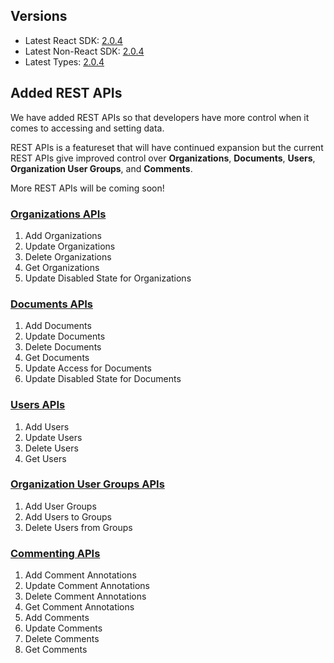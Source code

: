 ## Versions

- Latest React SDK: [2.0.4](https://www.npmjs.com/package/@veltdev/react)
- Latest Non-React SDK: [2.0.4](https://www.npmjs.com/package/@veltdev/client)
- Latest Types: [2.0.4](https://www.npmjs.com/package/@veltdev/types)


## Added REST APIs


We have added REST APIs so that developers have more control when it comes to accessing and setting data.

REST APIs is a featureset that will have continued expansion but the current REST APIs give improved control over **Organizations**, **Documents**, **Users**, **Organization User Groups**, and **Comments**.

More REST APIs will be coming soon!

### [Organizations APIs](/api-reference/rest-apis/organizations/add-organizations)
1. Add Organizations
2. Update Organizations
3. Delete Organizations
4. Get Organizations
5. Update Disabled State for Organizations

### [Documents APIs](/api-reference/rest-apis/documents/add-documents)
1. Add Documents
2. Update Documents
3. Delete Documents
4. Get Documents
5. Update Access for Documents
6. Update Disabled State for Documents

### [Users APIs](/api-reference/rest-apis/users/add-users)
1. Add Users
2. Update Users
3. Delete Users
4. Get Users

### [Organization User Groups APIs](/api-reference/rest-apis/users/add-users)
1. Add User Groups
2. Add Users to Groups
3. Delete Users from Groups

### [Commenting APIs](/api-reference/rest-apis/comments-feature/comment-annotations/add-comment-annotations)
1. Add Comment Annotations
2. Update Comment Annotations
3. Delete Comment Annotations
4. Get Comment Annotations
5. Add Comments
6. Update Comments
7. Delete Comments
8. Get Comments
